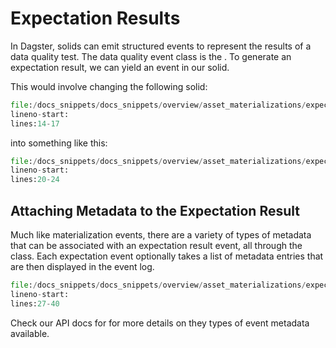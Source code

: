 
<DynamicMetaTags title="Expectation Results | Dagster" />

# Expectation Results

In Dagster, solids can emit structured events to represent the results of a data quality test. The
data quality event class is the <PyObject module="dagster" object="ExpectationResult" />. To
generate an expectation result, we can yield an <PyObject module="dagster" object="ExpectationResult" /> event
in our solid.

This would involve changing the following solid:

```python literalinclude caption=expectation.py
file:/docs_snippets/docs_snippets/overview/asset_materializations/expectation_solids.py
lineno-start:
lines:14-17
```

into something like this:

```python literalinclude caption=materialization.py
file:/docs_snippets/docs_snippets/overview/asset_materializations/expectation_solids.py
lineno-start:
lines:20-24
```

## Attaching Metadata to the Expectation Result

Much like materialization events, there are a variety of types of metadata that can be associated
with an expectation result event, all through the <PyObject module="dagster" object="EventMetadataEntry" /> class.
Each expectation event optionally takes a list of metadata entries that are then displayed in the
event log.

```python literalinclude caption=materialization.py
file:/docs_snippets/docs_snippets/overview/asset_materializations/expectation_solids.py
lineno-start:
lines:27-40
```

Check our API docs for <PyObject module="dagster" object="EventMetadataEntry" /> for more details
on they types of event metadata available.
